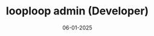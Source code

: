 ---
title: "looploop admin (Developer)"
description: "SwiftUI/Mac Catalyst admin dashboard with GPT‑4.1 and Firebase for intelligent recipe management and QA."
image: "/projects/looploopAdmin/showcase-1.png"
date: "06-01-2025"
overview: "looploop admin is the internal dashboard used for managing and curating recipe content. Built entirely in Swift and SwiftUI, it integrates Firebase services, GPT‑4.1 as well as the new Foundation Models Framework."
images:
  - "/projects/looploopAdmin/showcase-1.png"
isActive: true
---